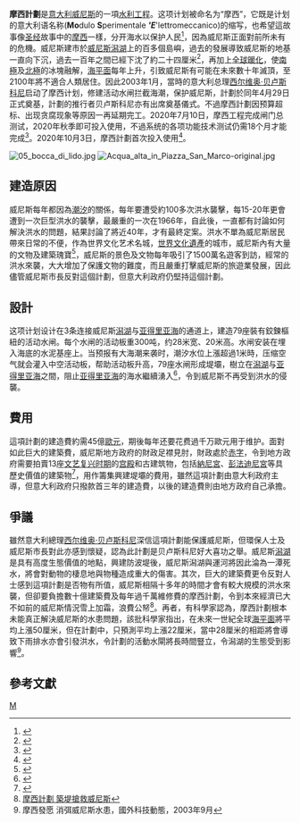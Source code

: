 '''摩西計劃'''是[[意大利|意大利]][[威尼斯|威尼斯]]的一項[[水利工程|水利工程]]。这项计划被命名为“摩西”，它既是计划的意大利语名称('''Mo'''dulo '''S'''perimentale ''''''E''''''lettromeccanico)的缩写，也希望這故事像[[圣经|圣经]]故事中的[[摩西|摩西]]一樣，分开海水以保护人民<ref>{{Cite web |url=http://www.southcn.com/news/international/gjkd/200212010536.htm |title=意大利将斥巨资展开庞大计划拯救水城威尼斯 |access-date=2009-04-03 |archive-date=2016-03-05 |archive-url=https://web.archive.org/web/20160305022758/http://www.southcn.com/news/international/gjkd/200212010536.htm |dead-url=no }}</ref>，因為威尼斯正面對前所未有的危機。威尼斯建市於[[威尼斯潟湖|威尼斯潟湖]]上的百多個島嶼，過去的發展導致威尼斯的地基一直向下沉，過去一百年之間已經下沈了約二十四厘米<ref>{{Cite web |url=http://epochtimes.com/b5/3/4/7/n297239.htm |title=搶救威尼斯工程即將啟動 |access-date=2009-04-03 |archive-date=2016-03-11 |archive-url=https://web.archive.org/web/20160311125705/http://www.epochtimes.com/b5/3/4/7/n297239.htm |dead-url=no }}</ref>，再加上[[全球暖化|全球暖化]]，使[[南極|南極]]及[[北極|北極]]的冰塊融解，[[海平面|海平面]]每年上升，引致威尼斯有可能在未來數十年滅頂，至2100年將不適合人類居住。因此2003年1月，當時的意大利总理[[西尔维奥·贝卢斯科尼|西尔维奥·贝卢斯科尼]]启动了摩西计划，修建活动水闸拦截海潮，保护威尼斯，計劃於同年4月29日正式奠基，計劃的推行者贝卢斯科尼亦有出席奠基儀式。不過摩西計劃因预算超标、出现贪腐现象等原因一再延期完工。2020年7月10日，摩西工程完成闸门总测试，2020年秋季即可投入使用，不過系统的各项功能技术测试仍需18个月才能完成<ref>{{cite news |title=意大利威尼斯治水工程“摩西工程”闸门通过总测试 |url=https://world.huanqiu.com/article/3yzyWkOtcHH |accessdate=2020-07-11 |archive-date=2020-07-11 |archive-url=https://web.archive.org/web/20200711110126/https://world.huanqiu.com/article/3yzyWkOtcHH |dead-url=no }}</ref>。2020年10月3日，摩西計劃首次投入使用<ref>{{cite news |title=阻止大海侵袭，威尼斯防洪屏障系统首次启用 |url=https://www.sohu.com/a/422605786_162522 |accessdate=2020-10-04 |archive-date=2020-10-09 |archive-url=https://web.archive.org/web/20201009121016/https://www.sohu.com/a/422605786_162522 |dead-url=no }}</ref>。

[[File:05_bocca_di_lido.jpg|thumb]]
[[File:Acqua_alta_in_Piazza_San_Marco-original.jpg|right]]

==建造原因==
威尼斯每年都因為[[潮汐|潮汐]]的關係，每年要遭受約100多次洪水襲擊，每15-20年更會遭到一次巨型洪水的襲擊，最嚴重的一次在1966年，自此後，一直都有討論如何解決洪水的問題，結果討論了將近40年，才有最終定案。洪水不單為威尼斯居民帶來日常的不便，作為世界文化艺术名城，[[世界文化遺產|世界文化遺產]]的城市，威尼斯內有大量的文物及建築瑰寶<ref>{{Cite web |url=http://ouhua.fxbee.com/html/28/n-35928.html |title=威尼斯“摩西计划”再起争论 |access-date=2009-04-03 |archive-date=2016-03-04 |archive-url=https://web.archive.org/web/20160304070349/http://ouhua.fxbee.com/html/28/n-35928.html |dead-url=no }}</ref>，威尼斯的景色及文物每年吸引了1500萬名遊客到訪，經常的洪水來襲，大大增加了保護文物的難度，而且嚴重打擊威尼斯的旅遊業發展，因此儘管威尼斯市長反對這個計劃，但意大利政府仍堅持這個計劃。

==設計==
这项计划设计在3条连接威尼斯[[潟湖|潟湖]]与[[亚得里亚海|亚得里亚海]]的通道上，建造79座裝有鉸鍊樞紐的活动水闸。每个水闸的活动板重300吨，约28米宽、20米高。水闸安装在埋入海底的水泥基座上。当预报有大海潮来袭时，潮汐水位上漲超過1米時，压缩空气就会灌入中空活动板，帮助活动板升高，79座水闸形成堤壩，樹立在[[潟湖|潟湖]]与[[亚得里亚海|亚得里亚海]]之間，阻止[[亚得里亚海|亚得里亚海]]的海水繼續湧入<ref>{{Cite web |url=http://www.shjubao.cn/epublish/gb/paper148/20030516/class014800004/hwz943627.htm |title="水城"威尼斯也怕水 启动"摩西"方案筑坝防洪 |access-date=2009-04-03 |archive-date=2016-03-05 |archive-url=https://web.archive.org/web/20160305004704/http://www.shjubao.cn/epublish/gb/paper148/20030516/class014800004/hwz943627.htm |dead-url=no }}</ref>，令到威尼斯不再受到洪水的侵襲。

==費用==
這項計劃的建造費約需45億[[歐元|歐元]]，期後每年还要花费過千万歐元用于维护。面對如此巨大的建築費，威尼斯地方政府的財政足襟見肘，財政處於[[赤字|赤字]]，令到地方政府需要拍賣13座[[文艺复兴时期|文艺复兴时期]]的[[宫殿|宫殿]]和古建筑物，包括[[納尼宮|納尼宮]]、[[彭法迪尼宮|彭法迪尼宮]]等具歷史價值的建築物<ref>{{Cite web |url=http://paper.wenweipo.com/2005/11/09/GJ0511090012.htm |title=威尼斯拍賣古跡紓財困 |access-date=2009-04-03 |archive-date=2014-09-06 |archive-url=https://web.archive.org/web/20140906185524/http://paper.wenweipo.com/2005/11/09/GJ0511090012.htm |dead-url=no }}</ref>，用作籌集興建堤壩的費用，雖然這項計劃由意大利政府主導，但意大利政府只撥款首三年的建造費，以後的建造費則由地方政府自己承擔。

==爭議==
雖然意大利總理[[西尔维奥·贝卢斯科尼|西尔维奥·贝卢斯科尼]]深信這項計劃能保護威尼斯，但環保人士及威尼斯市長對此亦感到懷疑，認為此計劃是贝卢斯科尼好大喜功之舉。威尼斯[[潟湖|潟湖]]是具有高度生態價值的地點，興建防波堤後，威尼斯潟湖與運河將因此淪為一潭死水，將會對動物的棲息地與物種造成重大的傷害。其次，巨大的建築費更令反對人士感到這項計劃是否物有所值，威尼斯相隔十多年的時間才會有較大規模的洪水來襲，但卻要負擔數十億建築費及每年過千萬維修費的摩西計劃，令到本來經濟已大不如前的威尼斯情況雪上加霜，浪費公帑<ref>[http://tw.epochtimes.com/bt/5/10/1/n1070991.htm 摩西計劃 築堤搶救威尼斯]{{dead link|date=2018年3月 |bot=InternetArchiveBot |fix-attempted=yes }}</ref>。再者，有科學家認為，摩西計劃根本未能真正解決威尼斯的水患問題，該批科學家指出，在未來一世紀全球[[海平面|海平面]]將平均上漲50厘米，但在計劃中，只預測平均上漲22厘米，當中28厘米的相距將會導致下雨排水亦會引發洪水，令計劃的活動水閘將長時間豎立，令潟湖的生態受到影響<ref>摩西發愿  消弭威尼斯水患，國外科技動態，2003年9月</ref>。

==參考文獻==
<div class="references-small">
<references />
</div>
[[Category:義大利科技|M]]